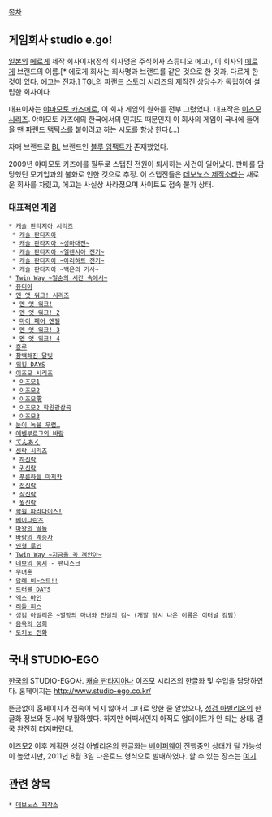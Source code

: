 [[목차]]

== 게임회사 studio e.go! ==
[[일본]]의 [[에로게]] 제작 회사이자(정식 회사명은 주식회사 스튜디오 에고), 이 회사의 [[에로게]] 브랜드의 이름.[* 에로게 회사는 회사명과 브랜드를 같은 것으로 한 것과, 다르게 한 것이 있다. 에고는 전자.] [[TGL]]의 [[파랜드 스토리 시리즈]]의 제작진 상당수가 독립하여 설립한 회사이다.

대표이사는 [[야마모토 카즈에]]로, 이 회사 게임의 원화를 전부 그렸었다. 대표작은 [[이즈모 시리즈]]. 야마모토 카즈에의 한국에서의 인지도 때문인지 이 회사의 게임이 국내에 들어올 땐 [[파랜드 택틱스]]를 붙이려고 하는 시도를 항상 한다(...)

자매 브랜드로 [[BL]] 브랜드인 [[블루 임팩트]]가 존재했었다.

2009년 야마모토 카즈에를 필두로 스탭진 전원이 퇴사하는 사건이 일어났다. 판매를 담당했던 모기업과의 불화로 인한 것으로 추정. 이 스탭진들은 [[데보노스 제작소]]라는 새로운 회사를 차렸고, 에고는 사실상 사라졌으며 사이트도 접속 불가 상태.

=== 대표적인 게임 ===
 * [[캐슬 판타지아 시리즈]]
  * [[캐슬 판타지아]]
  * [[캐슬 판타지아 ~성마대전~]]
  * [[캐슬 판타지아 ~엘렌시아 전기~]]
  * [[캐슬 판타지아 ~아리하트 전기~]]
  * 캐슬 판타지아 ~백은의 기사~
 * [[Twin Way ~일순의 시간 속에서~]]
 * [[퓨티아]]
 * [[멘 앳 워크! 시리즈]]
  * [[멘 앳 워크!]]
  * [[멘 앳 워크! 2]]
  * [[마이 페어 엔젤]]
  * [[멘 앳 워크! 3]]
  * [[멘 앳 워크! 4]]
 * [[홍루]]
 * [[창백해진 달빛]]
 * [[워킹 DAYS]] 
 * [[이즈모 시리즈]]
  * [[이즈모1]]
  * [[이즈모2]]
  * [[이즈모零]]
  * [[이즈모2 학원광상곡]]
  * [[이즈모3]]
 * [[눈이 녹을 무렵…]]
 * [[에벤부르그의 바람]]
 * [[てんあく]]
 * [[신락 시리즈]]
  * [[하신락]]
  * [[귀신락]]
  * [[푸른하늘 마지카]]
  * [[천신락]] 
  * [[작신락]]
  * [[월신락]]
 * [[학원 파라다이스!]]
 * [[베이그란츠]]
 * [[마왕의 딸들]]
 * [[바람의 계승자]]
 * [[인형 루인]]
 * [[Twin Way ~지금을 꼭 껴안아~]]
 * [[데보의 둥지]] - 팬디스크
 * [[무녀혼]]
 * [[답례 비~스트!!]] 
 * [[트러블 DAYS]]
 * [[엑스 바인]]
 * [[리틀 피스]] 
 * [[성검 아빌리온 ~멸망의 마녀와 전설의 검~]] (개발 당시 나온 이름은 이터널 킹덤)
 * [[음욕의 성희]] 
 * [[토키노 전화]]

== 국내 STUDIO-EGO ==
[[한국]]의 STUDIO-EGO사. [[캐슬 판타지아]]나 이즈모 시리즈의 한글화 및 수입을 담당하였다. 홈페이지는 http://www.studio-ego.co.kr/

뜬금없이 홈페이지가 접속이 되지 않아서 그대로 망한 줄 알았으나, [[성검 아빌리온]]의 한글화 정보와 동시에 부활하였다. 하지만 어째서인지 아직도 업데이트가 안 되는 상태. 결국 완전히 터져버렸다.

이즈모2 이후 계획한 성검 아빌리온의 한글화는 [[베이퍼웨어]] 진행중인 상태가 될 가능성이 높았지만, 2011년 8월 3일 다운로드 형식으로 발매하였다. 할 수 있는 장소는 [http://www.noribox.com/gamepack/game_view.html?mg_code=MA011001&prod_id=PD001847 여기].

== 관련 항목 ==
 * [[데보노스 제작소]]
